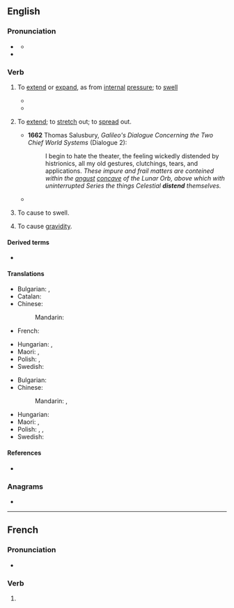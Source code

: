 ==English==

===Pronunciation===
* {{a|UK}} {{IPA|en|/dɪˈstɛnd/}}
** {{audio|en|LL-Q1860 (eng)-Vealhurl-distend.wav|Audio (UK)}}
* {{rhymes|en|ɛnd|s=2}}

===Verb===
{{en-verb}}

# {{lb|en|intransitive}} To [[extend]] or [[expand]], as from [[internal]] [[pressure]]; to [[swell]]
#* {{quote-book|en|year=1835|author=[[w:William Gilmore Simms|William Gilmore Simms]]|title=[[s:The Partisan|The Partisan]]|publisher=Harper|section=[[s:The Partisan/XV|Chapter XIV]]|page=180|passage=Then came the arrowy flight and form of the hurricane itself&mdash;its actual bulk&mdash;its imbodied power, pressing along through the forest in a gyratory progress, not fifty yards wide, never '''distending''' in width, yet capriciously winding from right to left and left to right<!--, in a zigzag direction, as if a playful spirit thus strove to mix with all the terrors of destruction the sportive mood of the most idle fancy-->.}}
#* {{RQ:Bellow Humboldt's Gift|year=1976|page=147|passage=I begin to hate the theater, the feeling wickedly '''distended''' by histrionics, all the old gestures, clutchings, tears, and applications.}}
# {{lb|en|transitive|reflexive|archaic}} To [[extend]]; to [[stretch]] out; to [[spread]] out.
#* '''1662''' Thomas Salusbury, ''Galileo's Dialogue Concerning the Two Chief World Systems'' (Dialogue 2):
#*:I begin to hate the theater, the feeling wickedly distended by histrionics, all my old gestures, clutchings, tears, and applications. ''These impure and frail matters are conteined within the [[angust]] [[concave]] of the Lunar Orb, above which with uninterrupted Series the things Celestial '''distend''' themselves.''
#*{{RQ:Milton Paradise Lost|book=9|passage=But say, what mean those coloured streaks in heaven / '''Distended''' as the brow of God appeased?}}
# {{lb|en|transitive}} To cause to swell.
# {{lb|en|biology}} To cause [[gravidity]].

====Derived terms====
* {{l|en|distensible}}

====Translations====
{{trans-top|to [[extend]] or [[expand]]}}
* Bulgarian: {{t+|bg|разтеглям|sc=Cyrl}}, {{t+|bg|разширявам|sc=Cyrl}}
* Catalan: {{t+|ca|distendre}}
* Chinese:
*: Mandarin: {{t+|cmn|膨脹|tr=péngzhàng}}
* French: {{t+|fr|distendre}}
{{trans-mid}}
* Hungarian: {{t+|hu|felfúvódik}}, {{t|hu|felpuffad}}
* Maori: {{t|mi|kōnakinaki}}, {{t|mi|koeke}}
* Polish: {{t|pl|[[rozdymać|rozdymać się]]|impf}}, {{t|pl|[[rozdąć|rozdąć się]]|pf}}
* Swedish: {{t+|sv|svälla}}
{{trans-bottom}}

{{trans-top|to cause to swell}}
* Bulgarian: {{t+|bg|раздувам|sc=Cyrl}}
* Chinese:
*: Mandarin: {{t+|cmn|鼓起|tr=gǔqǐ}}, {{t+|cmn|凸起|tr=tūqǐ}}
{{trans-mid}}
* Hungarian: {{t+|hu|felfúj}}
* Maori: {{t|mi|whakatetere}}, {{t|mi|koeke}}
* Polish: {{t|pl|rozdymać|impf}}, {{t|pl|rozdąć|pf}}, {{t|pl|rozdąć|pf}}
* Swedish: {{t+|sv|utöka}}
{{trans-bottom}}

====References====
* {{R:OED2}}

===Anagrams===
* {{anagrams|en|a=ddeinst|destin'd}}

----

==French==

===Pronunciation===
* {{audio|fr|LL-Q150 (fra)-DenisdeShawi-distend.wav|Audio (CAN)}}

===Verb===
{{head|fr|verb form}}

# {{inflection of|fr|distendre||3|s|pres|indc}}